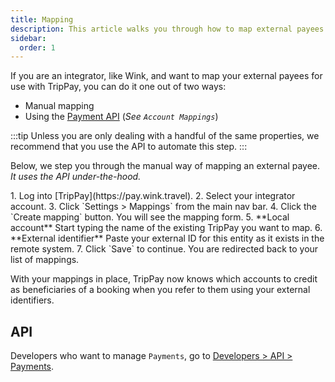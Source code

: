 ```yaml
---
title: Mapping
description: This article walks you through how to map external payees with TripPay accounts.
sidebar:
  order: 1
---
```



If you are an integrator, like Wink, and want to map your external payees for use with TripPay, you can do it one out of two ways:

- Manual mapping
- Using the [Payment API](/developers/apis/#payment-api) (*See `Account Mappings`*)

:::tip
Unless you are only dealing with a handful of the same properties, we recommend that you use the API to automate this step.
:::

Below, we step you through the manual way of mapping an external payee. *It uses the API under-the-hood.*

<Steps>
1. Log into [TripPay](https://pay.wink.travel).
2. Select your integrator account.
3. Click `Settings > Mappings` from the main nav bar.
4. Click the `Create mapping` button. You will see the mapping form.
5. **Local account** Start typing the name of the existing TripPay you want to map.
6. **External identifier** Paste your external ID for this entity as it exists in the remote system.
7. Click `Save` to continue. You are redirected back to your list of mappings.
</Steps>

With your mappings in place, TripPay now knows which accounts to credit as beneficiaries of a booking when you refer to them using your external identifiers. 

## API

Developers who want to manage `Payments`, go to [Developers > API > Payments](/developers/apis/#payment-api).